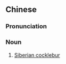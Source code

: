 {{also|苍耳}}
==Chinese==
{{zh-forms|s=苍耳}}

===Pronunciation===
{{zh-pron
|m=cāng'ěr
|c=cong1 ji5
|mn=chhong-ní
|cat=n
}}

===Noun===
{{zh-noun}}

# [[Siberian cocklebur]] {{gloss|Xanthium sibiricum}}

{{zh-cat|Botany}}